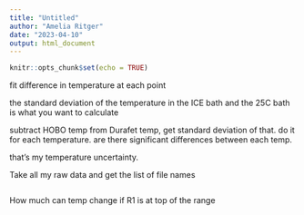 ```yaml
---
title: "Untitled"
author: "Amelia Ritger"
date: "2023-04-10"
output: html_document
---
```


```r
knitr::opts_chunk$set(echo = TRUE)
```

fit difference in temperature at each point 



the standard deviation of the temperature in the ICE bath and the 25C bath is what you want to calculate

subtract HOBO temp from Durafet temp, get standard deviation of that. do it for each temperature. 
are there significant differences between each temp.

that's my temperature uncertainty.

Take all my raw data and get the list of file names
```r

```

How much can temp change if R1 is at top of the range
```r

```

